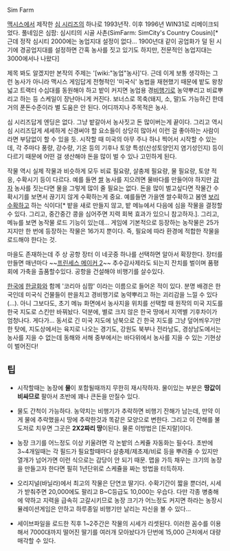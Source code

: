 {{{#!html
<img src="http://cfs4.tistory.com/upload_control/download.blog?fhandle=YmxvZzEzMTc4MkBmczQudGlzdG9yeS5jb206L2F0dGFjaC8xLzA3MDAwMDAwMDEyMy5qcGc%3D" width=600>
}}}

Sim Farm

[[맥시스]]에서 제작한 [[심 시리즈]]의 하나로 1993년작. 이후 1996년 WIN31로 리메이크되었다.
풀네임은 심팜: 심시티의 시골 사촌(SimFarm: SimCity's Country Cousin)[* 근데 정작 심시티 2000에는 농업지대 설정이 없다... 1900년대 같이 공업화가 덜 된 시기에 경공업지대를 설정하면 간혹 농사를 짓고 있기도 하지만, 전문적인 농업지대는 3000에서나 나왔다]

제목 봐도 알겠지만 본작의 주제는 '[wiki:"농업"농사]'다. 근데 이게 보통 생각하는 그런 농사가 아니라 맥시스 게임답게 전형적인 '미국식' 농법을 재현했기 때문에 밭도 왕창 넓고 트랙터 수십대를 동원해야 하고 밭이 커지면 농업용 경[[비행기]]로 농약뿌리고 비료뿌리고 하는 등 스케일이 장난아니게 커진다. 보너스로 목축(돼지, 소, 말)도 가능하긴 한데 거의 푼돈수준이라 별 도움은 안 된다. 어디까지나 주목적은 농사.

심 시리즈답게 엔딩은 없다. 그냥 밭갈아서 농사짓고 돈 많이버는게 끝이다. 그리고 역시 심 시리즈답게 세세하게 신경써야 할 요소들이 상당히 많아서 이런 걸 좋아하는 사람이라면 부담없이 할 수 있을 듯. 시작할 때 미국의 아무 주나 하나 찍어서 시작할 수 있는데, 각 주마다 풍량, 강수량, 기온 등의 기후나 토양 특성(산성토양인지 염기성인지) 등이 다르기 때문에 어떤 걸 생산해야 돈을 많이 벌 수 있나 고민하게 된다.

작물 역시 실제 작물과 비슷하게 모두 비료 필요량, 살충제 필요량, 물 필요량, 토양 적응, 수확시기 등이 다르다. 예를 들면 [[쌀]] 농사를 지으려면 물바다를 만들어야 하지만 [[감자]] 농사를 짓는다면 물을 그렇게 많이 줄 필요는 없다. 돈을 많이 벌고싶다면 작물간 수확시기를 보면서 끊기지 않게 수확하는게 중요. 예를들면 가을엔 쌀수확하고 봄엔 [[보리]]수확하고 하는 식이다[* 밭을 새로 만들지 않고, 밭 메뉴에서 다음에 심을 작물을 결정할 수 있다. 그리고, 중간중간 콩을 심어주면 지력 회복 효과가 있으니 참고하자.]. 그리고, 메뉴를 보면 농작물 로드 기능이 있는데... 게임에 기본적으로 등장하는 농작물은 25가지지만 한 번에 등장하는 작물은 16가지 뿐이다. 즉, 필요에 따라 환경에 적합한 작물을 로드해야 한다는 것.

마을도 존재하는데 주 상 공항 장터 이 네곳중 하나를 선택하면 알아서 확장한다. 장터를 만들면 매년마다 ~~[[프린세스 메이커 2]]~~ 추수감사제라도 되는지 잔치를 벌이며 품평회에 가축을 출품할수있다. 공항을 건설해야 비행기를 살수있다.

[[한국]]에 [[한글화]]와 함께 '코리아 심팜' 이라는 이름으로 들어온 적이 있다. 분명 배경은 한국인데 미국식 건물들이 판을치고 경비행기로 농약뿌리고 하는 괴리감을 느낄 수 있다(...). 아니 그보다도, 초기 메뉴 화면에서 농사지을 위치를 선택할 때 원작의 미국 지도를 한국 지도로 스킨만 바꿔놨다. 덕분에, 별로 크지 않은 한국 땅에서 지역별 기후차이가 엄청나다. 게다가... 동서로 긴 미국 지도에 남북으로 긴 한국 지도를 그냥 덮어씌우기만 한 탓에, 지도상에서는 육지로 나오는 경기도, 강원도 북부나 전라남도, 경상남도에서는 농사를 지을 수 없는데 동해와 서해 중부에서는 바다위에서 농사를 지을 수 있는 기현상이 벌어진다!

== 팁 ==

* 시작할때는 농장에 '''물'''이 포함될때까지 무한히 재시작하자. 물이있는 부분은 '''땅값이 비싸므로''' 팔아서 초반에 꽤나 큰돈을 만질수 있다.

* 물도 간척이 가능하다. 농약치는 비행기가 추락하면 비행기 잔해가 남는데, 만약 이게 물에 추락했을시 땅에 추락한것과 똑같은 모양으로 변한다. 그리고 이 잔해를 불도저로 치우면 그곳은 '''2X2짜리 땅'''이된다. 물론 이방법은 [돈지랄]이다.

* 농장 크기를 어느정도 이상 키울려면 각 논밭의 스케쥴 자동화는 필수다. 초반에 3~4개일때는 각 필드가 필요할때마다 살충제/제초제/비료 등을 뿌려줄 수 있지만 열개가 넘어가면 이런 식으로는 감당이 안 되기 때문. 맵을 가득 채우는 크기의 농장을 만들고자 한다면 필히 1년단위로 스케쥴을 짜는 방법을 터득하자.

* 오리지널(바닐라)에서 최고의 작물은 단연코 딸기다. 수확기간이 짧을 뿐더러, 시세가 받춰주면 20,000에도 팔리고 B~C등급도 10,000는 우습다. 다만 각종 병충해에 약하고 지력을 급속히 고갈시키므로 농장 크기가 어느정도 커지면 하라는 농장시뮬레이션게임은 안하고 하루종일 비행기만 날리는 자신을 볼 수 있다...

* 세이브파일을 로드한 직후 1~2주간은 작물의 시세가 리셋된다. 이러한 꼼수를 이용해서 7000대까지 떨어진 딸기를 여러개 모아놨다가 단번에 15,000 근처에서 대량 매각할 수 있다.

